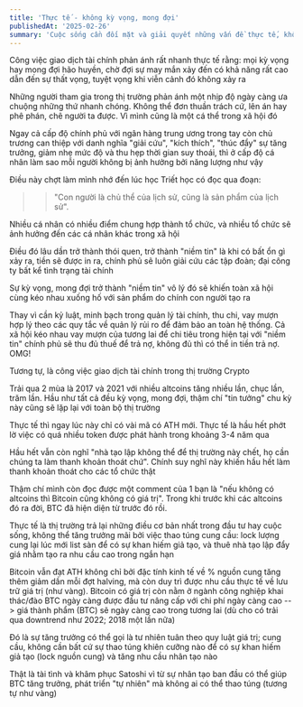 ```yaml
---
title: 'Thực tế - không kỳ vọng, mong đợi'
publishedAt: '2025-02-26'
summary: 'Cuộc sống cần đối mặt và giải quyết những vấn đề thực tế, không phải kỳ vọng hay mong đợi một sự may mắn nào đó xảy ra'
---
```


Công việc giao dịch tài chính phản ánh rất nhanh thực tế rằng: mọi kỳ vọng hay mong đợi hão huyền, chờ đợi sự may mắn xảy đến
có khả năng rất cao dẫn đến sự thất vọng, tuyệt vọng khi viễn cảnh đó không xảy ra

Những người tham gia trong thị trường phản ánh một nhịp độ ngày càng ưa chuộng những thứ nhanh chóng. Không thể đơn thuần trách cứ, lên án
hay phê phán, chê người ta được. Vì mình cũng là một cá thể trong xã hội đó

Ngay cả cấp độ chính phủ với ngân hàng trung ương trong tay còn chủ trương can thiệp với danh nghĩa "giải cứu", "kích thích", "thúc đẩy"
sự tăng trưởng, giảm nhẹ mức độ và thu hẹp thời gian suy thoái, thì ở cấp độ cá nhân làm sao mỗi người không bị ảnh hưởng bởi năng lượng như vậy

Điều này chợt làm mình nhớ đến lúc học Triết học có đọc qua đoạn: 

>> "Con người là chủ thể của lịch sử, cũng là sản phẩm của lịch sử".

Nhiều cá nhân có nhiều điểm chung hợp thành tổ chức, và nhiều tổ chức sẽ ảnh hưởng đến các cá nhân khác trong xã hội

Điều đó lâu dần trở thành thói quen, trở thành "niềm tin" là khi có bất ổn gì xảy ra, tiền sẽ được in ra, chính phủ sẽ luôn giải cứu các tập đoàn; đại công ty
bất kể tình trạng tài chính

Sự kỳ vọng, mong đợi trở thành "niềm tin" vô lý đó sẽ khiến toàn xã hội cùng kéo nhau xuống hố với sản phẩm do chính con người tạo ra

Thay vì cần kỷ luật, minh bạch trong quản lý tài chính, thu chi, vay mượn hợp lý theo các quy tắc về quản lý rủi ro để đảm bảo an toàn hệ thống. Cả xã hội kéo nhau vay mượn 
của tương lai để chi tiêu trong hiện tại với "niềm tin" chính phủ sẽ thu đủ thuế để trả nợ, không đủ thì có thể in tiền trả nợ. OMG!

Tương tự, là công việc giao dịch tài chính trong thị trường Crypto

Trải qua 2 mùa là 2017 và 2021 với nhiều altcoins tăng nhiều lần, chục lần, trăm lần. Hầu như tất cả đều kỳ vọng, mong đợi, thậm chí "tin tưởng"
chu kỳ này cũng sẽ lặp lại với toàn bộ thị trường

Thực tế thì ngay lúc này chỉ có vài mã có ATH mới. Thực tế là hầu hết phớt lờ việc có quá nhiều token được phát hành trong khoảng 3-4 năm qua

Hầu hết vẫn còn nghĩ "nhà tạo lập không thể để thị trường này chết, họ cần chúng ta làm thanh khoản thoát chứ". Chính suy nghĩ này khiến hầu hết làm thanh khoản thoát
cho các tổ chức thật

Thậm chí mình còn đọc được một comment của 1 bạn là "nếu không có altcoins thì Bitcoin cũng không có giá trị". Trong khi trước khi các altcoins đó ra đời, BTC đã 
hiện diện từ trước đó rồi.

Thực tế là thị trường trả lại những điều cơ bản nhất trong đầu tư hay cuộc sống, không thể tăng trưởng mãi bởi việc thao túng cung cầu: lock lượng cung lại lúc mới list sàn để có sự khan hiếm giả tạo, và thuê nhà 
tạo lập đẩy giá nhằm tạo ra nhu cầu cao trong ngắn hạn

Bitcoin vẫn đạt ATH không chỉ bởi đặc tính kinh tế về % nguồn cung tăng thêm giảm dần mỗi đợt halving, mà còn duy trì được nhu cầu thực tế về lưu trữ giá trị (như vàng). Bitcoin có giá trị 
còn nằm ở ngành công nghiệp khai thác/đào BTC ngày càng được đầu tư nâng cấp với chi phí ngày càng cao --> giá thành phẩm (BTC) sẽ ngày càng cao trong tương lai (dù cho có trải qua downtrend như 2022; 2018 một lần nữa)

Đó là sự tăng trưởng có thể gọi là tư nhiên tuân theo quy luật giá trị; cung cầu, không cần bất cứ sự thao túng khiên cưỡng nào để có sự khan hiếm giả tạo (lock nguồn cung) và tăng nhu cầu nhân tạo nào

Thật là tài tình và khâm phục Satoshi vì từ sự nhân tạo ban đầu có thể giúp BTC tăng trưởng, phát triển "tự nhiên" mà không ai có thể thao túng (tương tự như vàng)
















